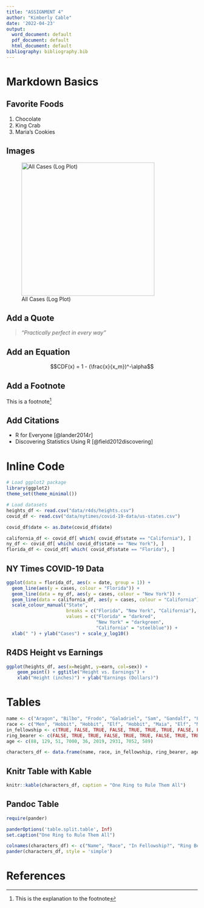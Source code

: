 ```yaml
---
title: "ASSIGNMENT 4"
author: "Kimberly Cable"
date: '2022-04-23'
output:
  word_document: default
  pdf_document: default
  html_document: default
bibliography: bibliography.bib
---
```


# Markdown Basics

## Favorite Foods
1. Chocolate
2. King Crab
3. Maria's Cookies

## Images
![All Cases (Log Plot)](.\plots\10-all-cases-log.png){width=350px}

## Add a Quote
>_"Practically perfect in every way"_

## Add an Equation
$$CDF(x) = 1 - (\frac{x}{x_m})^-\alpha$$

## Add a Footnote

This is a footnote[^1]

[^1]:This is the explanation to the footnote

## Add Citations

* R for Everyone [@lander2014r]
* Discovering Statistics Using R [@field2012discovering]

# Inline Code
```r
# Load ggplot2 package
library(ggplot2)
theme_set(theme_minimal())

# Load datasets
heights_df <- read.csv("data/r4ds/heights.csv")
covid_df <- read.csv("data/nytimes/covid-19-data/us-states.csv")

covid_df$date <- as.Date(covid_df$date)

california_df <- covid_df[ which( covid_df$state == "California"), ]
ny_df <- covid_df[ which( covid_df$state == "New York"), ]
florida_df <- covid_df[ which( covid_df$state == "Florida"), ]
```


## NY Times COVID-19 Data
```r
ggplot(data = florida_df, aes(x = date, group = 1)) +
  geom_line(aes(y = cases, colour = "Florida")) +
  geom_line(data = ny_df, aes(y = cases, colour = "New York")) +
  geom_line(data = california_df, aes(y = cases, colour = "California")) +
  scale_colour_manual("State",
                      breaks = c("Florida", "New York", "California"),
                      values = c("Florida" = "darkred", 
                                 "New York" = "darkgreen", 
                                 "California" = "steelblue")) +
  xlab(" ") + ylab("Cases") + scale_y_log10()

```


## R4DS Height vs Earnings
```r
ggplot(heights_df, aes(x=height, y=earn, col=sex)) + 
    geom_point() + ggtitle("Height vs. Earnings") + 
    xlab("Height (inches)") + ylab("Earnings (Dollars)")
```


# Tables
```r
name <- c("Aragon", "Bilbo", "Frodo", "Galadriel", "Sam", "Gandalf", "Legolas", "Sauron", "Gollum")
race <- c("Men", "Hobbit", "Hobbit", "Elf", "Hobbit", "Maia", "Elf", "Maia", "Hobbit")
in_fellowship <- c(TRUE, FALSE, TRUE, FALSE, TRUE, TRUE, TRUE, FALSE, FALSE)
ring_bearer <- c(FALSE, TRUE, TRUE, FALSE, TRUE, TRUE, FALSE, TRUE, TRUE)
age <- c(88, 129, 51, 7000, 36, 2019, 2931, 7052, 589)

characters_df <- data.frame(name, race, in_fellowship, ring_bearer, age)
```

## Knitr Table with Kable
```r
knitr::kable(characters_df, caption = "One Ring to Rule Them All")
```


## Pandoc Table
```r
require(pander)

panderOptions('table.split.table', Inf)
set.caption("One Ring to Rule Them All")

colnames(characters_df) <- c("Name", "Race", "In Fellowship?", "Ring Bearer?", "Age")
pander(characters_df, style = 'simple')
```


# References